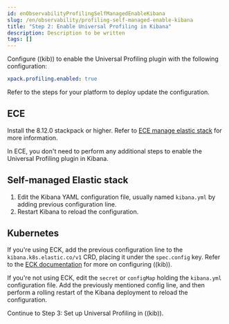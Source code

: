 ```yaml
---
id: enObservabilityProfilingSelfManagedEnableKibana
slug: /en/observability/profiling-self-managed-enable-kibana
title: "Step 2: Enable Universal Profiling in Kibana"
description: Description to be written
tags: []
---
```


<div id="profiling-self-managed-enable-kibana"></div>

Configure ((kib)) to enable the Universal Profiling plugin with the following configuration:

```yaml
xpack.profiling.enabled: true
```

Refer to the steps for your platform to deploy update the configuration.

<div id="ece"></div>

## ECE

Install the 8.12.0 stackpack or higher.
Refer to [ECE manage elastic stack](((ece-ref))/ece-manage-elastic-stack.html#ece-manage-elastic-stack) for more information.

In ECE, you don't need to perform any additional steps to enable the Universal Profiling plugin in Kibana.

<div id="self-managed_elastic_stack"></div>

## Self-managed Elastic stack

1. Edit the Kibana YAML configuration file, usually named `kibana.yml` by adding previous configuration line.
1. Restart Kibana to reload the configuration.

<div id="kubernetes"></div>

## Kubernetes

If you're using ECK, add the previous configuration line to the `kibana.k8s.elastic.co/v1` CRD, placing it under the `spec.config` key.
Refer to the [ECK documentation](((eck-ref))/k8s-kibana-advanced-configuration.html#k8s-kibana-configuration) for more on configuring ((kib)).

If you're not using ECK, edit the `secret` or `configMap` holding the `kibana.yml` configuration file.
Add the previously mentioned config line, and then perform a rolling restart of the Kibana deployment to reload the configuration.

Continue to <DocLink id="enObservabilityProfilingSelfManagedSetupKibana">Step 3: Set up Universal Profiling in ((kib))</DocLink>.

